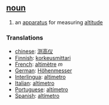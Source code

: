 == [[noun]] == 
# an [[apparatus]] for measuring [[altitude]]
=== Translations === 
*[[chinese]]: [[测高仪]]
*[[Finnish]]: [[korkeusmittari]]
*[[French]]: [[altimètre]] ''m''
*[[German]]: [[Höhenmesser]] 
*[[Interlingua]]: [[altimetro]] 
*[[Italian]]: [[altimetro]] 
*[[Portuguese]]: [[altímetro]] 
*[[Spanish]]: [[altímetro]]